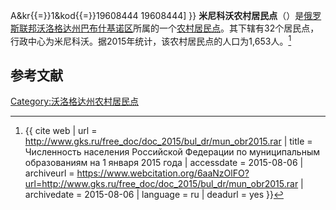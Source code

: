 {{Infobox Settlement
| official_name = 米尼科沃农村居民点
| native_name = Сельское поселение Миньковское
| settlement_type = [[农村居民点|农村居民点]]
| subdivision_type = [[国家|国家]]
| subdivision_type1 = [[州_(俄罗斯)|州]]
| subdivision_type2 = [[区_(苏联)|区]]
| subdivision_name = {{RUS}}
| subdivision_name1 = [[沃洛格达州|沃洛格达州]]
| subdivision_name2 = [[巴布什基诺区|巴布什基诺区]]
| seat_type = 行政中心
| seat = 米尼科沃
| population_as_of=2015
| population_footnotes = <ref name=stat />
| population_total = 1653
| coordinates_display = inline,title
| latd = 59.7025 | latm =  | lats =  | latNS = N
| longd = 43.4736111111111 | longm =  | longs =  | longEW = E
| timezone = [[莫斯科时间|MSK]]
| utc_offset = +3
| blank_name = [[俄罗斯市政土地区划代码|OKTMO编码]]
| blank_info = [http://classif.spb.ru/classificators/view/tma.php?st{{=}}A&kr{{=}}1&kod{{=}}19608444 19608444]
}}
'''米尼科沃农村居民点'''（{{lang-ru|Сельское поселение Миньковское}}）是[[俄罗斯联邦|俄罗斯联邦]][[沃洛格达州|沃洛格达州]][[巴布什基诺区|巴布什基诺区]]所属的一个[[农村居民点|农村居民点]]。其下辖有32个居民点，行政中心为米尼科沃。据2015年统计，该农村居民点的人口为1,653人。<ref name=stat>{{ cite web | url = http://www.gks.ru/free_doc/doc_2015/bul_dr/mun_obr2015.rar | title = Численность населения Российской Федерации по муниципальным образованиям на 1 января 2015 года | accessdate = 2015-08-06 | archiveurl = https://www.webcitation.org/6aaNzOlFO?url=http://www.gks.ru/free_doc/doc_2015/bul_dr/mun_obr2015.rar | archivedate = 2015-08-06 | language = ru | deadurl = yes }}</ref>

== 参考文献 ==
{{reflist}}

[[Category:沃洛格达州农村居民点|Category:沃洛格达州农村居民点]]
{{Russia-stub}}